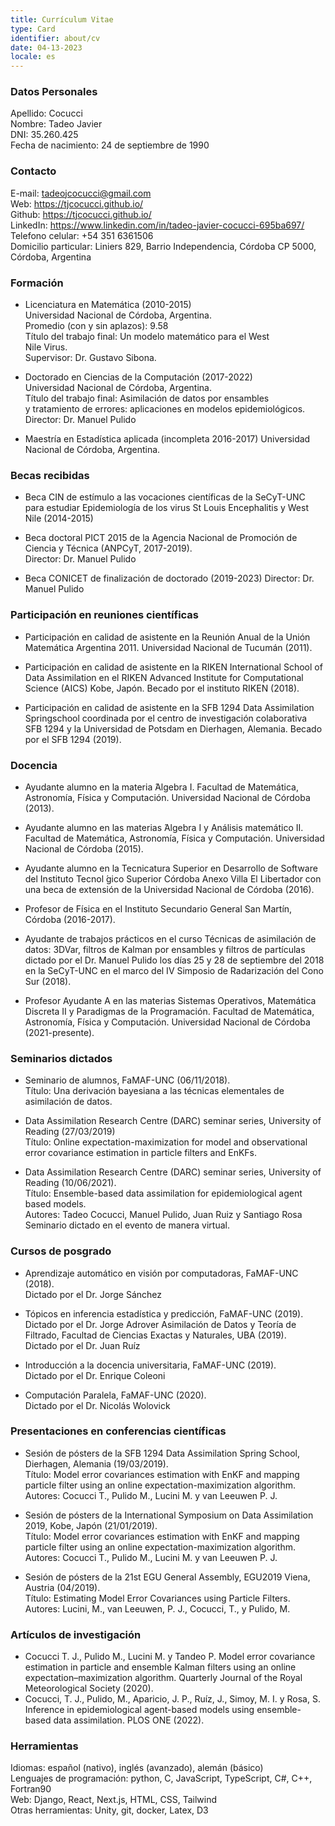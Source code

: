 ```yaml
---
title: Currículum Vitae
type: Card
identifier: about/cv
date: 04-13-2023
locale: es
---
```


### Datos Personales

Apellido: Cocucci  
Nombre: Tadeo Javier  
DNI: 35.260.425  
Fecha de nacimiento: 24 de septiembre de 1990

### Contacto

E-mail: tadeojcocucci@gmail.com  
Web: https://tjcocucci.github.io/  
Github: https://tjcocucci.github.io/  
LinkedIn: https://www.linkedin.com/in/tadeo-javier-cocucci-695ba697/  
Telefono celular: +54 351 6361506  
Domicilio particular: Liniers 829, Barrio Independencia, Córdoba CP 5000, Córdoba, Argentina

### Formación

- Licenciatura en Matemática (2010-2015)  
  Universidad Nacional de Córdoba, Argentina.  
  Promedio (con y sin aplazos): 9.58  
  Título del trabajo final: Un modelo matemático para el West  
  Nile Virus.  
  Supervisor: Dr. Gustavo Sibona.

- Doctorado en Ciencias de la Computación (2017-2022)  
  Universidad Nacional de Córdoba, Argentina.  
  Título del trabajo final: Asimilación de datos por ensambles  
  y tratamiento de errores: aplicaciones en modelos epidemiológicos.  
  Director: Dr. Manuel Pulido

- Maestría en Estadística aplicada (incompleta 2016-2017)
  Universidad Nacional de Córdoba, Argentina.

### Becas recibidas

- Beca CIN de estímulo a las vocaciones científicas de la SeCyT-UNC para estudiar Epidemiología de los virus St Louis Encephalitis y West Nile (2014-2015)

- Beca doctoral PICT 2015 de la Agencia Nacional de Promoción de Ciencia y Técnica (ANPCyT, 2017-2019).  
  Director: Dr. Manuel Pulido

- Beca CONICET de finalización de doctorado (2019-2023)
  Director: Dr. Manuel Pulido

### Participación en reuniones científicas

- Participación en calidad de asistente en la Reunión Anual de
  la Unión Matemática Argentina 2011. Universidad Nacional
  de Tucumán (2011).

- Participación en calidad de asistente en la RIKEN International School of Data Assimilation en el RIKEN Advanced
  Institute for Computational Science (AICS) Kobe, Japón.
  Becado por el instituto RIKEN (2018).

- Participación en calidad de asistente en la SFB 1294 Data
  Assimilation Springschool coordinada por el centro de investigación colaborativa SFB 1294 y la Universidad de Potsdam
  en Dierhagen, Alemania. Becado por el SFB 1294 (2019).

### Docencia

- Ayudante alumno en la materia ́Algebra I. Facultad de Matemática,
  Astronomía, Física y Computación. Universidad Nacional de
  Córdoba (2013).

- Ayudante alumno en las materias ́Algebra I y Análisis matemático
  II. Facultad de Matemática, Astronomía, Física y Computación.
  Universidad Nacional de Córdoba (2015).

- Ayudante alumno en la Tecnicatura Superior en Desarrollo de Software del Instituto Tecnol ́gico Superior Córdoba Anexo Villa El Libertador con una beca de extensión de la Universidad Nacional de Córdoba (2016).

- Profesor de Física en el Instituto Secundario General San Martín, Córdoba (2016-2017).

- Ayudante de trabajos prácticos en el curso Técnicas de asimilación de datos: 3DVar, filtros de Kalman por ensambles y filtros de partículas dictado por el Dr. Manuel Pulido los días 25 y 28 de septiembre del 2018 en la SeCyT-UNC en el marco del IV Simposio de Radarización del Cono Sur (2018).

- Profesor Ayudante A en las materias Sistemas Operativos, Matemática Discreta II y Paradigmas de la Programación. Facultad de Matemática, Astronomía, Física y Computación. Universidad Nacional de Córdoba (2021-presente).

### Seminarios dictados

- Seminario de alumnos, FaMAF-UNC (06/11/2018).  
  Título: Una derivación bayesiana a las técnicas elementales
  de asimilación de datos.

- Data Assimilation Research Centre (DARC) seminar series,
  University of Reading (27/03/2019)  
  Título: Online expectation-maximization for model and observational error covariance estimation in particle filters and EnKFs.

- Data Assimilation Research Centre (DARC) seminar series,
  University of Reading (10/06/2021).  
  Título: Ensemble-based data assimilation for epidemiological
  agent based models.  
  Autores: Tadeo Cocucci, Manuel Pulido, Juan Ruiz y Santiago Rosa  
  Seminario dictado en el evento de manera virtual.

### Cursos de posgrado

- Aprendizaje automático en visión por computadoras, FaMAF-UNC (2018).  
  Dictado por el Dr. Jorge Sánchez

- Tópicos en inferencia estadística y predicción, FaMAF-UNC (2019).
  Dictado por el Dr. Jorge Adrover
  Asimilación de Datos y Teoría de Filtrado, Facultad de Ciencias Exactas y Naturales, UBA (2019).  
  Dictado por el Dr. Juan Ruíz

- Introducción a la docencia universitaria, FaMAF-UNC (2019).  
  Dictado por el Dr. Enrique Coleoni

- Computación Paralela, FaMAF-UNC (2020).  
  Dictado por el Dr. Nicolás Wolovick

### Presentaciones en conferencias científicas

- Sesión de pósters de la SFB 1294 Data Assimilation Spring
  School, Dierhagen, Alemania (19/03/2019).  
  Título: Model error covariances estimation with EnKF and mapping particle filter using an online expectation-maximization algorithm.  
  Autores: Cocucci T., Pulido M., Lucini M. y van Leeuwen P. J.

- Sesión de pósters de la International Symposium on Data
  Assimilation 2019, Kobe, Japón (21/01/2019).  
  Título: Model error covariances estimation with EnKF and mapping particle filter using an online expectation-maximization algorithm.  
  Autores: Cocucci T., Pulido M., Lucini M. y van Leeuwen P. J.

- Sesión de pósters de la 21st EGU General Assembly, EGU2019
  Viena, Austria (04/2019).  
  Título: Estimating Model Error Covariances using Particle Filters.  
  Autores: Lucini, M., van Leeuwen, P. J., Cocucci,
  T., y Pulido, M.

### Artículos de investigación

- Cocucci T. J., Pulido M., Lucini M. y Tandeo P. Model error covariance estimation in particle and ensemble Kalman
  filters using an online expectation–maximization algorithm.
  Quarterly Journal of the Royal Meteorological Society (2020).
- Cocucci, T. J., Pulido, M., Aparicio, J. P., Ruíz, J., Simoy,
  M. I. y Rosa, S. Inference in epidemiological agent-based
  models using ensemble-based data assimilation. PLOS ONE (2022).

### Herramientas

Idiomas: español (nativo), inglés (avanzado), alemán (básico)  
Lenguajes de programación: python, C, JavaScript, TypeScript, C#, C++, Fortran90  
Web: Django, React, Next.js, HTML, CSS, Tailwind  
Otras herramientas: Unity, git, docker, Latex, D3
